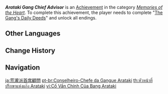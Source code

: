 {{Achievement Infobox
|id           = 84134
|order id     = 7200
|category     = Memories of the Heart
|description  = Complete "[[The Gang's Daily Deeds]]" and unlock all endings.
|requirements = 
|primogems    = 20
|tracking     = 
|quest        = The Gang's Daily Deeds
}}
'''''Arataki Gang Chief Advisor''''' is an [[Achievement]] in the category ''[[Memories of the Heart]]''. To complete this achievement, the player needs to complete "[[The Gang's Daily Deeds]]" and unlock all endings.
<!--
==Trivia==

==Video Guides==
{{EVT
|video1   = 
|caption1 = 
}}
-->
==Other Languages==
{{Other Languages
|en      = Arataki Gang Chief Advisor
|zhs     = 荒泷派首席顾问
|zhs_rm  = Huānglóng-pài Shǒuxí Gùwèn
|zht     = 荒瀧派首席顧問
|zht_rm  = Huānglóng-pài Shǒuxí Gùwèn
|zh_tl   = 
|ja      = 荒瀧派首席顧問
|ja_rm   = Arataki-ha Shuseki Komon
|ja_tl   = 
|ko      = 아라타키파 수석 고문
|ko_rm   = Arataki-pa Suseok Gomun
|ko_tl   = Arataki Faction's Top Adviser
|es      = {{MC|m=Asesor|f=Asesora}} jefe de la Banda de Arataki
|es_tl   = Arataki Gang Chief {{MC|Advisor|mf=1}}
|fr      = {{MC|m=Conseiller|f=Conseillère}} en chef du gang Arataki
|fr_tl   = Arataki Gang Chief Advisor {{MC|mf=1}}
|ru      = {{MC|m=Главный советник|f=Главная советница}} банды Аратаки
|ru_tl   = Arataki Gang Main Advisor {{MC|mf=1}}
|th      = หัวหน้าที่ปรึกษาแห่งแก๊ง Arataki
|th_rm   = 
|th_tl   = 
|vi      = Cố Vấn Chính Của Bang Arataki
|vi_tl   = 
|de      = Hauptberater der Arataki-Bande
|de_tl   = Main Advisor of the Arataki Gang
|id      = Penasihat Utama Geng Arataki
|id_tl   = Arataki Gang Chief Advisor
|pt      = {{MC|m=Conselheiro|f=Conselheira}}-Chefe da Gangue Arataki
|pt_tl   = 
|tr      = Arataki Çetesi Baş Danışmanı
|tr_tl   = Arataki Gang Chief Advisor
|it      = {{MC|Consigliere|Consigliera}} capo della Banda di Arataki
|it_tl   = Arataki Gang Chief Advisor {{MC|mf=1}}
}}

==Change History==
{{Change History|2.7}}
<!--
==References==
{{Reflist}}
-->
==Navigation==
{{Achievement Navbox|Memories of the Heart}}

[[ja:荒瀧派首席顧問]]
[[pt-br:Conselheiro-Chefe da Gangue Arataki]]
[[th:หัวหน้าที่ปรึกษาแห่งแก๊ง Arataki]]
[[vi:Cố Vấn Chính Của Bang Arataki]]
